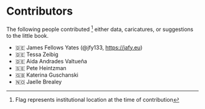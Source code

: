# Contributors {.unnumbered}

The following people contributed [^1] either data, caricatures, or suggestions to the little book.

- 🇩🇪 James Fellows Yates (\@jfy133, [https://jafy.eu](https://jafy.eu))
- 🇩🇪 Tessa Zeibig
- 🇩🇪 Aida Andrades Valtueña
- 🇸🇪 Pete Heintzman
- 🇬🇧 Katerina Guschanski
- 🇳🇴 Jaelle Brealey

[^1]: Flag represents institutional location at the time of contribution